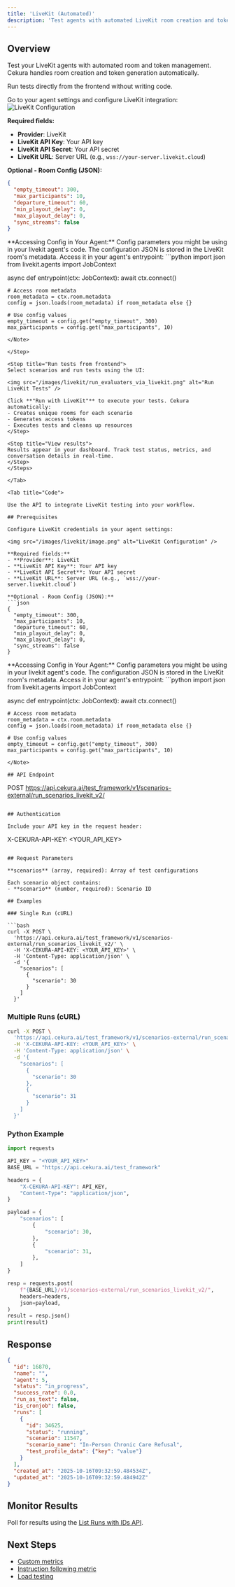 ```yaml
---
title: 'LiveKit (Automated)'
description: 'Test agents with automated LiveKit room creation and token generation'
---
```


## Overview

Test your LiveKit agents with automated room and token management. Cekura handles room creation and token generation automatically.

<Tabs>
<Tab title="No-code">

Run tests directly from the frontend without writing code.

<Steps>
<Step title="Configure LiveKit credentials">
Go to your agent settings and configure LiveKit integration:

<img src="/images/livekit/image.png" alt="LiveKit Configuration" />

**Required fields:**
- **Provider**: LiveKit
- **LiveKit API Key**: Your API key
- **LiveKit API Secret**: Your API secret
- **LiveKit URL**: Server URL (e.g., `wss://your-server.livekit.cloud`)

**Optional - Room Config (JSON):**
```json
{
  "empty_timeout": 300,
  "max_participants": 10,
  "departure_timeout": 60,
  "min_playout_delay": 0,
  "max_playout_delay": 0,
  "sync_streams": false
}
```

<Note>
**Accessing Config in Your Agent:**
Config parameters you might be using in your livekit agent's code. The configuration JSON is stored in the LiveKit room's metadata. Access it in your agent's entrypoint:
```python
import json
from livekit.agents import JobContext

async def entrypoint(ctx: JobContext):
    await ctx.connect()

    # Access room metadata
    room_metadata = ctx.room.metadata
    config = json.loads(room_metadata) if room_metadata else {}

    # Use config values
    empty_timeout = config.get("empty_timeout", 300)
    max_participants = config.get("max_participants", 10)
```
</Note>

</Step>

<Step title="Run tests from frontend">
Select scenarios and run tests using the UI:

<img src="/images/livekit/run_evaluaters_via_livekit.png" alt="Run LiveKit Tests" />

Click **"Run with LiveKit"** to execute your tests. Cekura automatically:
- Creates unique rooms for each scenario
- Generates access tokens
- Executes tests and cleans up resources
</Step>

<Step title="View results">
Results appear in your dashboard. Track test status, metrics, and conversation details in real-time.
</Step>
</Steps>

</Tab>

<Tab title="Code">

Use the API to integrate LiveKit testing into your workflow.

## Prerequisites

Configure LiveKit credentials in your agent settings:

<img src="/images/livekit/image.png" alt="LiveKit Configuration" />

**Required fields:**
- **Provider**: LiveKit
- **LiveKit API Key**: Your API key
- **LiveKit API Secret**: Your API secret
- **LiveKit URL**: Server URL (e.g., `wss://your-server.livekit.cloud`)

**Optional - Room Config (JSON):**
```json
{
  "empty_timeout": 300,
  "max_participants": 10,
  "departure_timeout": 60,
  "min_playout_delay": 0,
  "max_playout_delay": 0,
  "sync_streams": false
}
```

<Note>
**Accessing Config in Your Agent:**
Config parameters you might be using in your livekit agent's code. The configuration JSON is stored in the LiveKit room's metadata. Access it in your agent's entrypoint:
```python
import json
from livekit.agents import JobContext

async def entrypoint(ctx: JobContext):
    await ctx.connect()

    # Access room metadata
    room_metadata = ctx.room.metadata
    config = json.loads(room_metadata) if room_metadata else {}

    # Use config values
    empty_timeout = config.get("empty_timeout", 300)
    max_participants = config.get("max_participants", 10)
```
</Note>

## API Endpoint

```
POST https://api.cekura.ai/test_framework/v1/scenarios-external/run_scenarios_livekit_v2/
```

## Authentication

Include your API key in the request header:
```
X-CEKURA-API-KEY: <YOUR_API_KEY>
```

## Request Parameters

**scenarios** (array, required): Array of test configurations

Each scenario object contains:
- **scenario** (number, required): Scenario ID

## Examples

### Single Run (cURL)

```bash
curl -X POST \
  'https://api.cekura.ai/test_framework/v1/scenarios-external/run_scenarios_livekit_v2/' \
  -H 'X-CEKURA-API-KEY: <YOUR_API_KEY>' \
  -H 'Content-Type: application/json' \
  -d '{
    "scenarios": [
      {
        "scenario": 30
      }
    ]
  }'
```

### Multiple Runs (cURL)

```bash
curl -X POST \
  'https://api.cekura.ai/test_framework/v1/scenarios-external/run_scenarios_livekit_v2/' \
  -H 'X-CEKURA-API-KEY: <YOUR_API_KEY>' \
  -H 'Content-Type: application/json' \
  -d '{
    "scenarios": [
      {
        "scenario": 30
      },
      {
        "scenario": 31
      }
    ]
  }'
```

### Python Example

```python
import requests

API_KEY = "<YOUR_API_KEY>"
BASE_URL = "https://api.cekura.ai/test_framework"

headers = {
    "X-CEKURA-API-KEY": API_KEY,
    "Content-Type": "application/json",
}

payload = {
    "scenarios": [
        {
            "scenario": 30,
        },
        {
            "scenario": 31,
        },
    ]
}

resp = requests.post(
    f"{BASE_URL}/v1/scenarios-external/run_scenarios_livekit_v2/",
    headers=headers,
    json=payload,
)
result = resp.json()
print(result)
```

## Response

```json
{
  "id": 16870,
  "name": "",
  "agent": 5,
  "status": "in_progress",
  "success_rate": 0.0,
  "run_as_text": false,
  "is_cronjob": false,
  "runs": [
    {
      "id": 34625,
      "status": "running",
      "scenario": 11547,
      "scenario_name": "In-Person Chronic Care Refusal",
      "test_profile_data": {"key": "value"}
    }
  ],
  "created_at": "2025-10-16T09:32:59.484534Z",
  "updated_at": "2025-10-16T09:32:59.484942Z"
}
```

## Monitor Results

Poll for results using the [List Runs with IDs API](/api-reference/test_framework/list-runs-with-ids).

</Tab>
</Tabs>

## Next Steps

- [Custom metrics](/documentation/key-concepts/metrics/custom-metrics)
- [Instruction following metric](/documentation/key-concepts/metrics/instruction-following-metric)
- [Load testing](/documentation/guides/testing-agents/load-testing)
